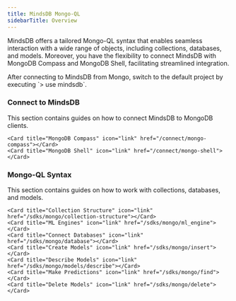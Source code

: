 ```yaml
---
title: MindsDB Mongo-QL
sidebarTitle: Overview
---
```


MindsDB offers a tailored Mongo-QL syntax that enables seamless interaction with a wide range of objects, including collections, databases, and models. Moreover, you have the flexibility to connect MindsDB with MongoDB Compass and MongoDB Shell, facilitating streamlined integration.

<Note>
After connecting to MindsDB from Mongo, switch to the default project by executing `> use mindsdb`.
</Note>

### Connect to MindsDB

This section contains guides on how to connect MindsDB to MongoDB clients.

<CardGroup cols={4}>

    <Card title="MongoDB Compass" icon="link" href="/connect/mongo-compass"></Card>
    <Card title="MongoDB Shell" icon="link" href="/connect/mongo-shell"></Card>

</CardGroup>

### Mongo-QL Syntax

This section contains guides on how to work with collections, databases, and models.

<CardGroup cols={4}>

    <Card title="Collection Structure" icon="link" href="/sdks/mongo/collection-structure"></Card>
    <Card title="ML Engines" icon="link" href="/sdks/mongo/ml_engine"></Card>
    <Card title="Connect Databases" icon="link" href="/sdks/mongo/database"></Card>
    <Card title="Create Models" icon="link" href="/sdks/mongo/insert"></Card>
    <Card title="Describe Models" icon="link" href="/sdks/mongo/models/describe"></Card>
    <Card title="Make Predictions" icon="link" href="/sdks/mongo/find"></Card>
    <Card title="Delete Models" icon="link" href="/sdks/mongo/delete"></Card>

</CardGroup>
